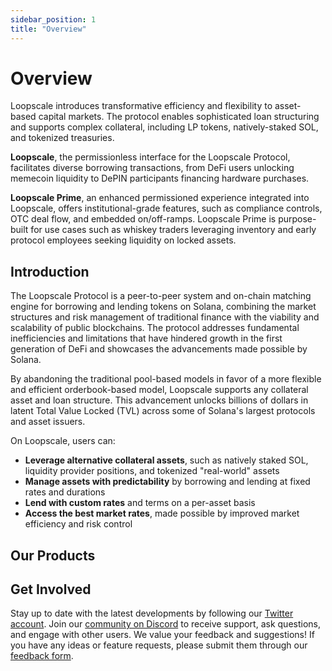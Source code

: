 ```yaml
---
sidebar_position: 1
title: "Overview"
---
```


# Overview
Loopscale introduces transformative efficiency and flexibility to asset-based capital markets. The protocol enables sophisticated loan structuring and supports complex collateral, including LP tokens, natively-staked SOL, and tokenized treasuries.

**Loopscale**, the permissionless interface for the Loopscale Protocol, facilitates diverse borrowing transactions, from DeFi users unlocking memecoin liquidity to DePIN participants financing hardware purchases.

**Loopscale Prime**, an enhanced permissioned experience integrated into Loopscale, offers institutional-grade features, such as compliance controls, OTC deal flow, and embedded on/off-ramps. Loopscale Prime is purpose-built for use cases such as whiskey traders leveraging inventory and early protocol employees seeking liquidity on locked assets.

## Introduction
The Loopscale Protocol is a peer-to-peer system and on-chain matching engine for borrowing and lending tokens on Solana, combining the market structures and risk management of traditional finance with the viability and scalability of public blockchains. The protocol addresses fundamental inefficiencies and limitations that have hindered growth in the first generation of DeFi and showcases the advancements made possible by Solana.

By abandoning the traditional pool-based models in favor of a more flexible and efficient orderbook-based model, Loopscale supports any collateral asset and loan structure. This advancement unlocks billions of dollars in latent Total Value Locked (TVL) across some of Solana's largest protocols and asset issuers.

On Loopscale, users can:
* **Leverage alternative collateral assets**, such as natively staked SOL, liquidity provider positions, and tokenized "real-world" assets
* **Manage assets with predictability** by borrowing and lending at fixed rates and durations
* **Lend with custom rates** and terms on a per-asset basis 
* **Access the best market rates**, made possible by improved market efficiency and risk control

## Our Products
<Products/>
<!-- * Borrow against staked, locked or LP’d assets -->
<!-- * Access the lowest USDC rates on chain -->
<!-- * Borrow for up to three months at a fixed rate * -->

## Get Involved
Stay up to date with the latest developments by following our [Twitter account](https://x.com/LoopscaleLabs). Join our [community on Discord](https://discord.com/invite/A9xnqqzACF) to receive support, ask questions, and engage with other users. We value your feedback and suggestions! If you have any ideas or feature requests, please submit them through our [feedback form](https://loopscale.canny.io).

<!-- TODO -->
<!-- Add product cards -->
<!-- Add feedback link -->
<!-- Add Discord link -->
<!-- Add Twitter link -->


